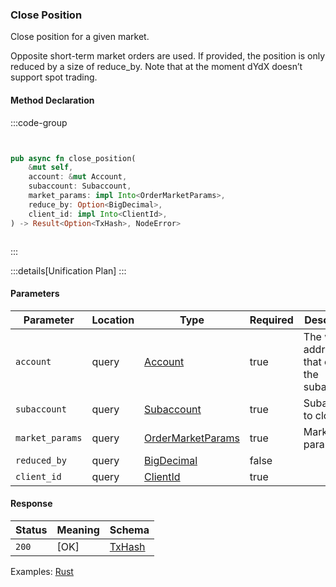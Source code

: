 ### Close Position

Close position for a given market.

Opposite short-term market orders are used. If provided, the position is only reduced by a size of reduce_by. Note that at the moment dYdX doesn’t support spot trading.

#### Method Declaration

:::code-group

```python [Python]

```

```typescript [TypeScript]

```

```rust [Rust]
pub async fn close_position(
    &mut self,
    account: &mut Account,
    subaccount: Subaccount,
    market_params: impl Into<OrderMarketParams>,
    reduce_by: Option<BigDecimal>,
    client_id: impl Into<ClientId>,
) -> Result<Option<TxHash>, NodeError>
```

```url [API]
```

:::

:::details[Unification Plan]
:::

#### Parameters

| Parameter         | Location | Type                   | Required    | Description                                     |
| ----------------- | -------- | ---------------------- | ----------- | ----------------------------------------------- |
| `account`         | query    | [Account]              | true        | The wallet address that owns the subaccount.    |
| `subaccount`      | query    | [Subaccount]           | true        | Subaccount to close                             |
| `market_params`   | query    | [OrderMarketParams]    | true        | Market parameters                               |
| `reduced_by`      | query    | [BigDecimal]           | false       |                                                 |
| `client_id`       | query    | [ClientId]             | true        |                                                 |


#### Response

| Status | Meaning     | Schema                          |
| ------ | ----------- | ------------------------------- |
| `200`  | [OK]        | [TxHash]                        |

Examples: [Rust]

[Rust]: https://github.com/dydxprotocol/v4-clients/blob/main/v4-client-rs/client/examples/close_position.rs
[Account]: /types/account
[Subaccount]: /types/subaccount
[OrderMarketParams]: /types/order_market_params
[BigDecimal]: /types/big_decimal
[ClientId]: /types/client_id
[TxHash]: /types/tx_hash